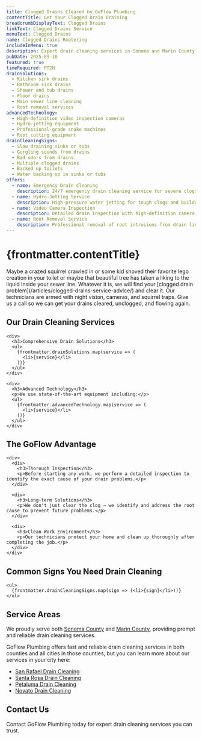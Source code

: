 ```yaml
---
title: Clogged Drains Cleared by GoFlow Plumbing
contentTitle: Get Your Clogged Drain Draining
breadcrumbDisplayText: Clogged Drains
linkText: Clogged Drains Service
menuText: Clogged Drains
name: Clogged Drains Rootering
includeInMenu: true
description: Expert drain cleaning services in Sonoma and Marin County. We clear any clog fast with advanced equipment and upfront pricing. Available 24/7 for emergency drain cleaning.
pubDate: 2025-09-10
featured: true
timeRequired: PT2H
drainSolutions:
  - Kitchen sink drains
  - Bathroom sink drains
  - Shower and tub drains
  - Floor drains
  - Main sewer line cleaning
  - Root removal services
advancedTechnology:
  - High-definition video inspection cameras
  - Hydro-jetting equipment
  - Professional-grade snake machines
  - Root cutting equipment
drainCleaningSigns:
  - Slow draining sinks or tubs
  - Gurgling sounds from drains
  - Bad odors from drains
  - Multiple clogged drains
  - Backed up toilets
  - Water backing up in sinks or tubs
offers:
  - name: Emergency Drain Cleaning
    description: 24/7 emergency drain cleaning service for severe clogs
  - name: Hydro-Jetting Service
    description: High-pressure water jetting for tough clogs and buildup
  - name: Video Camera Inspection
    description: Detailed drain inspection with high-definition camera
  - name: Root Removal Service
    description: Professional removal of root intrusions from drain lines
---
```


  <h1>{frontmatter.contentTitle}</h1>

  <div>
    <p>
      Maybe a crazed squirrel crawled in or some kid shoved their favorite lego creation in your
      toilet or maybe that beautiful tree has taken a liking to the liquid inside your sewer line.
      Whatever it is, we will find your [clogged drain problem](/articles/clogged-drains-service-advice/) and clear it.
      Our technicians are armed with night vision, cameras, and squirrel traps.
      Give us a call so we can get your drains cleared, unclogged, and flowing again.
    </p>
  </div>

  <section>
    <h2>Our Drain Cleaning Services</h2>

    <div>
      <h3>Comprehensive Drain Solutions</h3>
      <ul>
        {frontmatter.drainSolutions.map(service => (
          <li>{service}</li>
        ))}
      </ul>
    </div>

    <div>
      <h3>Advanced Technology</h3>
      <p>We use state-of-the-art equipment including:</p>
      <ul>
        {frontmatter.advancedTechnology.map(service => (
          <li>{service}</li>
        ))}
      </ul>
    </div>
  </section>

  <section>
    <h2>The GoFlow Advantage</h2>

    <div>
      <div>
        <h3>Thorough Inspection</h3>
        <p>Before starting any work, we perform a detailed inspection to identify the exact cause of your drain problems.</p>
      </div>

      <div>
        <h3>Long-term Solutions</h3>
        <p>We don't just clear the clog – we identify and address the root cause to prevent future problems.</p>
      </div>

      <div>
        <h3>Clean Work Environment</h3>
        <p>Our technicians protect your home and clean up thoroughly after completing the job.</p>
      </div>
    </div>
  </section>

  <section>
    <h2>Common Signs You Need Drain Cleaning</h2>

    <ul>
      {frontmatter.drainCleaningSigns.map(sign => (<li>{sign}</li>))}
    </ul>
  </section>

  <section>
    <h2>Service Areas</h2>
    <p>We proudly serve both <a href="/sonoma-county-plumbing">Sonoma County</a> and <a href="/marin-county-plumbing">Marin County</a>, providing prompt and reliable drain cleaning services.</p>
    GoFlow Plumbing offers fast and reliable drain cleaning services in both counties and all cities in those counties, but you can learn more about our services in your city here:
    <ul>
      <li><a href="/drain-cleaning-san-rafael/">San Rafael Drain Cleaning</a></li>
      <li><a href="/drain-cleaning-santa-rosa/">Santa Rosa Drain Cleaning</a></li>
      <li><a href="/drain-cleaning-petaluma/">Petaluma Drain Cleaning</a></li>
      <li><a href="/drain-cleaning-novato/">Novato Drain Cleaning</a></li>
    </ul>
  </section>

  <section>
    <h2>Contact Us</h2>
    <p>
      Contact GoFlow Plumbing today for expert drain cleaning services you can trust.
    </p>
  </section>
